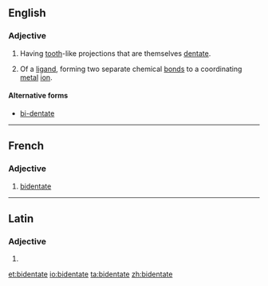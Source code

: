 ==English==

===Adjective===
{{en-adj}}

# {{context|botany}} Having [[tooth]]-like projections that are themselves [[dentate]].
# {{context|chemistry}} Of a [[ligand]], forming two separate chemical [[bond]]s to a coordinating [[metal]] [[ion]].

====Alternative forms====
* [[bi-dentate]]

----
==French==

===Adjective===
{{fr-adj|mf}}

# {{context|chemistry|lang=fr}} [[#English|bidentate]]

----
==Latin==

===Adjective===
{{la-adj-form|bidentāte}}

# {{inflection of|bidentatus|bidentātus|voc|m|s|lang=la}}

[[et:bidentate]]
[[io:bidentate]]
[[ta:bidentate]]
[[zh:bidentate]]